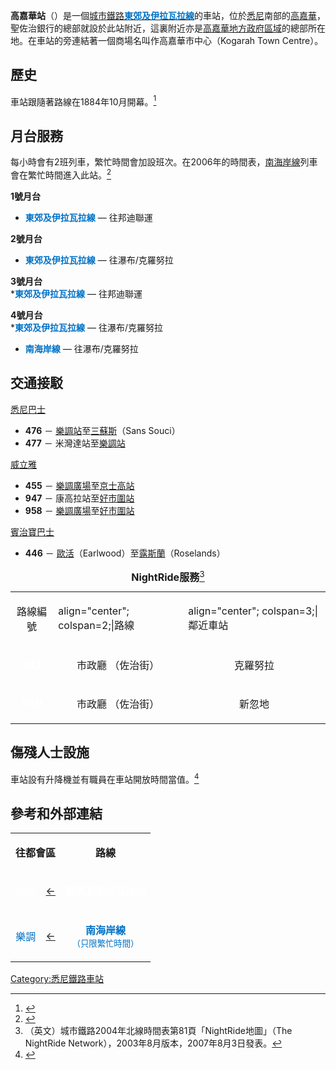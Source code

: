 {{Coor icon|w=20px|30|57|44|S|151|07|57|E|1000000}}
{{Infobox station
|name                = 高嘉華<br />{{lang|en|Kogarah}}
|type                = 
|style               = Sydney Trains
|image               = Kogarah 20180107 02.jpg
|image_size          = 
|image_caption       = 
|address             = [[新南威爾士州|新南威爾士州]]{{link-en|高嘉華|Kogarah}}鐵路廣場
|country             = [[澳洲|澳洲]]
|coordinates         = {{coord|-33.96223056|151.1326139|region:AU-NSW_type:railwaystation|format=dms|display=inline,title}}
|elevation           = 
|distance            = 距離[[悉尼中央車站|悉尼中央車站]]11.61公里
|line                = [[東郊及伊拉瓦拉線|伊拉瓦拉線]]
|other               = 巴士
|structure           = 
|platform            = 4個（2個側式，1個島式）
|depth               = 
|levels              = 
|tracks              = 4條
|parking             = 
|bicycle             = 
|opened              = 1884年10月15日
|closed              = 
|rebuilt             = 
|electrified         = 是
|disabled            = 是
|code                = {{link-en|新南威爾士州鐵路車站編號列表|List of New South Wales railway station codes|KGH}}
|owned               = [[新南威爾士州鐵路局|新南威爾士州鐵路局]]
|operator            = [[悉尼列車|悉尼列車]]
|zone                = 
|status              = 有人
|former              = 
| passengers          = 每日11,680人<ref>{{cite web |author=Bureau of Transport Statistics |url=https://www.transport.nsw.gov.au/sites/default/files/media/documents/2017/Train%20Statistics%202014.pdf |title=Train Statistics 2014 |publisher=Transport NSW |accessdate=12 July 2018 |archive-date=2018-06-10 |archive-url=https://web.archive.org/web/20180610113500/https://www.transport.nsw.gov.au/sites/default/files/media/documents/2017/Train%20Statistics%202014.pdf |dead-url=yes }}</ref>
| pass_year           = 2013年
| pass_rank           = 17
| pass_system         = 悉尼列車，新州鐵路
|mpassengers         = 
|services            = 
|web                 = [https://transportnsw.info/stop?q=10101336#/ Transport for NSW]
|route_map           = 
|map_state           = }}
'''高嘉華站'''（{{lang-en|Kogarah station}}）是一個[[城市鐵路|城市鐵路]][[東郊及伊拉瓦拉線|<font color=#0072c6>'''東郊及伊拉瓦拉線'''</font>]]的車站，位於[[悉尼|悉尼]]南部的[[高嘉華_(悉尼)|高嘉華]]，聖佐治銀行的總部就設於此站附近，這裏附近亦是[[高嘉華地方政府區域|高嘉華地方政府區域]]的總部所在地。在車站的旁連結著一個商場名叫作高嘉華市中心（Kogarah Town Centre）。

== 歷史==

車站跟隨著路線在1884年10月開幕。<ref name="local_kh">{{cite web en|work=Kogarah Municipal Council|title=Local Studies and Archives- Kogarah|url=http://www.kogarah.nsw.gov.au/www/html/488-kogarah.asp|accessdate=16 April 2009|archive-date=2006-08-30|archive-url=https://web.archive.org/web/20060830080805/http://www.kogarah.nsw.gov.au/www/html/488-kogarah.asp|dead-url=yes}}</ref>

== 月台服務 ==

每小時會有2班列車，繁忙時間會加設班次。在2006年的時間表，[[南海岸線|南海岸線]]列車會在繁忙時間進入此站。<ref>{{cite web en|work=City Rail|title=2006 CityRail timetable － South Coast Line|url=http://www.cityrail.info/news/timetable2006_2.jsp?line=sc|accessdate=16 April 2009|deadurl=yes|archiveurl=https://web.archive.org/web/20080403142053/http://www.cityrail.info/news/timetable2006_2.jsp?line=sc|archivedate=2008-04-03}}
</ref>

'''1號月台'''
*<font color=#0072c6>'''東郊及伊拉瓦拉線'''</font> — 往邦迪聯運	 

'''2號月台'''
*<font color=#0072c6>'''東郊及伊拉瓦拉線'''</font> — 往瀑布/克羅努拉

'''3號月台'''<br> 	 
*<font color=#0072c6>'''東郊及伊拉瓦拉線'''</font> — 往邦迪聯運

'''4號月台'''<br> 	 
*<font color=#0072c6>'''東郊及伊拉瓦拉線'''</font> — 往瀑布/克羅努拉
*<font color=#0072c6>'''南海岸線'''</font> — 往瀑布/克羅努拉

== 交通接駁 ==

[[悉尼巴士|悉尼巴士]]
*'''476''' － [[樂調火車站|樂調站]]至[[三蘇斯_(悉尼)|三蘇斯]]（Sans Souci）
*'''477''' － 米灣達站至[[樂調火車站|樂調站]]

[[威立雅運輸集團|威立雅]]
*'''455''' － [[樂調廣場|樂調廣場]]至[[京士高火車站|京士高站]]
*'''947''' － 康高拉站至[[好市圍火車站|好市圍站]]
*'''958''' － [[樂調廣場|樂調廣場]]至[[好市圍火車站|好市圍站]]

[[賓治寶巴士|賓治寶巴士]]
*'''446''' － [[歐活_(悉尼)|歐活]]（Earlwood）至[[露斯蘭_(悉尼)|露斯蘭]]（Roselands）

{| class="wikitable"  style="margin: 1em auto 1em auto; text-align:center"
|+'''NightRide服務'''<ref>（英文）城市鐵路2004年北線時間表第81頁「NightRide地圖」（The NightRide Network），2003年8月版本，2007年8月3日發表。</ref>
|-
|align="center"|路線編號
|align="center"; colspan=2;|路線
|align="center"; colspan=3;|鄰近車站
|-
|align="center" bgcolor= #CC00A0 |<span style="color: White;">'''N11'''</span>
|align="center"|市政廳 （佐治街）
|align="center"|克羅努拉</span><!-- 注释出：[[File:CityRail_logo_only.png|20px]] -->
|align="center"|樂調<!-- 注释出：[[File:CityRail_logo_only.png|20px]] -->
|align="center"|'''康高拉'''
|align="center"|卡頓<!-- 注释出：[[File:CityRail_logo_only.png|20px]] -->
|-
|align="center" bgcolor= #0072c6 |<span style="color: White;">'''N10'''</span>
|align="center"|市政廳 （佐治街）
|align="center"|新忽地</span><!-- 注释出：[[File:CityRail_logo_only.png|20px]] -->
|align="center"|樂調<!-- 注释出：[[File:CityRail_logo_only.png|20px]] -->
|align="center"|'''康高拉'''
|align="center"|卡頓<!-- 注释出：[[File:CityRail_logo_only.png|20px]] -->
|}

== 傷殘人士設施 ==

車站設有升降機並有職員在車站開放時間當值。<ref>{{cite web en|work=City Rail|title=Kogarah station facilities|url=http://www.cityrail.info/stations/station_details?stationId=75|accessdate=28 June 2009|archive-date=2010-12-17|archive-url=https://web.archive.org/web/20101217183302/http://cityrail.info/stations/station_details?stationId=75|dead-url=no}}</ref>

==參考和外部連結==

{{Mapit-AUS-suburbscale|long=151.1326139|lat=-33.96223056}}

<div class="references-small">
<references />
</div>

{| class="wikitable" style="margin: 1em auto 1em auto" 
|- 
|colspan=2 align="center"| '''往都會區''' ||align="center"|  '''路線''' ||colspan=2 align="center"|   '''往外城'''
|- 
|align="center" bgcolor=0072c6 | <span style="color: White;">樂調</span> || align="center" bgcolor=0072c6 | [[樂調火車站|←]] ||align="center" bgcolor=0072c6 | <span style="color: White;">'''東郊及伊拉瓦拉線'''</span> || align="center" bgcolor=0072c6 |[[交頓車站|→]]||align="center" bgcolor=0072c6 | <span style="color: White;">交頓</span>
|-
|align="center" bgcolor= #efefef | <span style="color: #0072c6;">樂調</span> || align="center" bgcolor= #efefef | [[樂調火車站|←]] ||align="center" bgcolor=#efefef | <span style="color: #0072c6;">'''南海岸線'''<br /><small>（只限繁忙時間）</small></span> || align="center" bgcolor=#efefef |[[好市圍火車站|→]]||align="center" bgcolor=#efefef | <span style="color: #0072c6;">好市圍</span>
|}

[[Category:悉尼鐵路車站|Category:悉尼鐵路車站]]